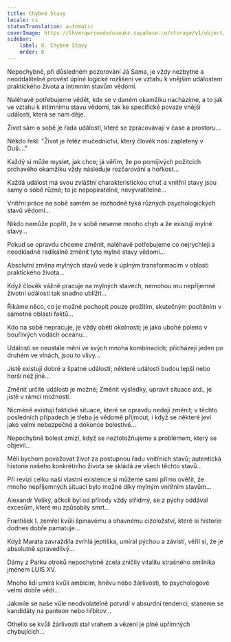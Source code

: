 ```yaml
---
title: Chybné Stavy
locale: cs
statusTranslation: automatic
coverImage: https://lhvmrqwrcowdvduuaukz.supabase.co/storage/v1/object/public/strapi-uploads/small_cover-tratado-de-psicologia-revolucionaria.webp-5e15e1cec4e0ebebcde5d7fc7565d8fd.webp
sidebar:
    label: 8. Chybné Stavy
    order: 8
---
```

Nepochybně, při důsledném pozorování Já Sama, je vždy nezbytné a neoddalitelné provést úplné logické rozlišení ve vztahu k vnějším událostem praktického života a intimním stavům vědomí.

Naléhavě potřebujeme vědět, kde se v daném okamžiku nacházíme, a to jak ve vztahu k intimnímu stavu vědomí, tak ke specifické povaze vnější události, která se nám děje.

Život sám o sobě je řada událostí, které se zpracovávají v čase a prostoru...

Někdo řekl: "Život je řetěz mučednictví, který člověk nosí zapletený v Duši..."

Každý si může myslet, jak chce; já věřím, že po pomíjivých požitcích prchavého okamžiku vždy následuje rozčarování a hořkost...

Každá událost má svou zvláštní charakteristickou chuť a vnitřní stavy jsou samy o sobě různé; to je nepopiratelné, nevyvratitelné...

Vnitřní práce na sobě samém se rozhodně týká různých psychologických stavů vědomí...

Nikdo nemůže popřít, že v sobě neseme mnoho chyb a že existují mylné stavy...

Pokud se opravdu chceme změnit, naléhavě potřebujeme co nejrychleji a neodkladně radikálně změnit tyto mylné stavy vědomí...

Absolutní změna mylných stavů vede k úplným transformacím v oblasti praktického života...

Když člověk vážně pracuje na mylných stavech, nemohou mu nepříjemné životní události tak snadno ublížit...

Říkáme něco, co je možné pochopit pouze prožitím, skutečným pocítěním v samotné oblasti faktů...

Kdo na sobě nepracuje, je vždy obětí okolností; je jako ubohé poleno v bouřlivých vodách oceánu...

Události se neustále mění ve svých mnoha kombinacích; přicházejí jeden po druhém ve vlnách, jsou to vlivy...

Jistě existují dobré a špatné události; některé události budou lepší nebo horší než jiné...

Změnit určité události je možné; Změnit výsledky, upravit situace atd., je jistě v rámci možností.

Nicméně existují faktické situace, které se opravdu nedají změnit; v těchto posledních případech je třeba je vědomě přijmout, i když se některé jeví jako velmi nebezpečné a dokonce bolestivé...

Nepochybně bolest zmizí, když se neztotožňujeme s problémem, který se objevil...

Měli bychom považovat život za postupnou řadu vnitřních stavů; autentická historie našeho konkrétního života se skládá ze všech těchto stavů...

Při revizi celku naší vlastní existence si můžeme sami přímo ověřit, že mnoho nepříjemných situací bylo možné díky mylným vnitřním stavům...

Alexandr Veliký, ačkoli byl od přírody vždy střídmý, se z pýchy oddával excesům, které mu způsobily smrt...

František I. zemřel kvůli špinavému a ohavnému cizoložství, které si historie dodnes dobře pamatuje...

Když Marata zavraždila zvrhlá jeptiška, umíral pýchou a závistí, věřil si, že je absolutně spravedlivý...

Dámy z Parku otroků nepochybně zcela zničily vitalitu strašného smilníka jménem LUIS XV.

Mnoho lidí umírá kvůli ambicím, hněvu nebo žárlivosti, to psychologové velmi dobře vědí...

Jakmile se naše vůle neodvolatelně potvrdí v absurdní tendenci, staneme se kandidáty na panteon nebo hřbitov...

Othello se kvůli žárlivosti stal vrahem a vězení je plné upřímných chybujících...

